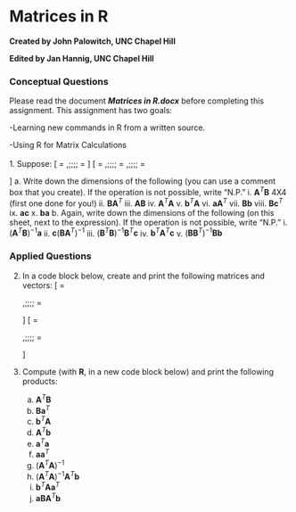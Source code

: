 # Matrices in R
**Created by John Palowitch, UNC Chapel Hill**

**Edited by Jan Hannig, UNC Chapel Hill**


### Conceptual Questions 
Please read the document ***Matrices in R.docx*** before completing this assignment. This assignment has two goals:

-Learning new commands in R from a written source.

-Using R for Matrix Calculations
<br><br>
1. Suppose:
\[
\mathbf{A} = \begin{bmatrix}2&3&4&5\\-1&0&3&2\end{bmatrix},\;\;\;\;\mathbf{B} = \begin{bmatrix}4&-1&10&0\\-2&-2&5&6\end{bmatrix}
\]
\[
\mathbf{a} = \begin{bmatrix}6&2&-11&1\end{bmatrix},\;\;\;\;\mathbf{b} = \begin{bmatrix}4\\2\\3\\0\end{bmatrix},\;\;\;\;\mathbf{c} = \begin{bmatrix}-3\\-10\end{bmatrix}
\]
    a. Write down the dimensions of the following (you can use a comment box that you create). If the operation is not possible, write "N.P."
        i. $\mathbf{A}^T\mathbf{B}$   4X4 (first one done for you!)
        ii. $\mathbf{B}\mathbf{A}^T$
        iii. $\mathbf{A}\mathbf{B}$
        iv. $\mathbf{A}^T\mathbf{A}$
        v. $\mathbf{b}^T\mathbf{A}$
        vi. $\mathbf{a}\mathbf{A}^T$
        vii. $\mathbf{B}\mathbf{b}$
        viii. $\mathbf{B}\mathbf{c}^T$
        ix. $\mathbf{a}\mathbf{c}$
        x. $\mathbf{b}\mathbf{a}$
    b. Again, write down the dimensions of the following (on this sheet, next to the expression). If the operation is not possible, write "N.P."
        i. $(\mathbf{A}^T\mathbf{B})^{-1}\mathbf{a}$
        ii. $\mathbf{c}(\mathbf{B}\mathbf{A}^T)^{-1}$
        iii. $(\mathbf{B}^T\mathbf{B})^{-1}\mathbf{B}^T\mathbf{c}$
        iv. $\mathbf{b}^T\mathbf{A}^T\mathbf{c}$
        v. $(\mathbf{B}\mathbf{B}^T)^{-1}\mathbf{B}\mathbf{b}$
      
        
### Applied Questions 
2. In a code block below, create and print the following matrices and vectors:
\[
\mathbf{A} = \begin{bmatrix}-6&0&1\\1&10&7.5\end{bmatrix},\;\;\;\;\mathbf{B} = \begin{bmatrix}-15&1&1\\5.25&1&2.5\end{bmatrix}
\]
\[
\mathbf{a} = \begin{bmatrix}6&2&1\end{bmatrix},\;\;\;\;\mathbf{b} = \begin{bmatrix}2\\-7\end{bmatrix}
\]

3. Compute (with **R**, in a new code block below) and print the following products:
    a. $\mathbf{A}^T\mathbf{B}$
    b. $\mathbf{B}\mathbf{a}^T$
    c. $\mathbf{b}^T\mathbf{A}$
    d. $\mathbf{A}^T\mathbf{b}$
    e. $\mathbf{a}^T\mathbf{a}$
    f. $\mathbf{a}\mathbf{a}^T$
    g. $(\mathbf{A}^T\mathbf{A})^{-1}$
    h. $(\mathbf{A}^T\mathbf{A})^{-1}\mathbf{A}^T\mathbf{b}$
    i. $\mathbf{b}^T\mathbf{A}\mathbf{a}^T$
    j. $\mathbf{a}\mathbf{B}\mathbf{A}^T\mathbf{b}$


